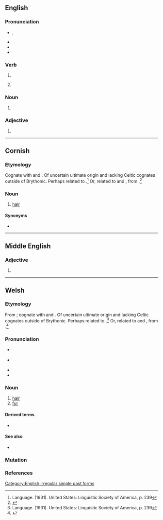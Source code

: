 {{also|Blew}}
==English==

===Pronunciation===
* {{enPR|blo͞o}}, {{IPA|en|/bluː/}}
* {{audio|en|en-us-blew.ogg|Audio (US)}}
* {{rhymes|en|uː|s=1}}
* {{homophones|en|blue}}

===Verb===
{{head|en|verb form}}

# {{en-simple past of|blow}}
# {{lb|en|now|_|colloquial}} {{past participle of|en|blow|nocat=1}}

===Noun===
{{en-noun|~}}

# {{obsolete form of|en|blue}}

===Adjective===
{{en-adj}}

# {{obsolete form of|en|blue}}

[[Category:English irregular simple past forms]]

----

==Cornish==

===Etymology===
Cognate with {{cog|br|blev}} and {{cog|cy|blew}}. Of uncertain ultimate origin and lacking Celtic cognates outside of Brythonic. Perhaps related to {{cog|grc|φλόος|t=rind, bark}}.<ref>Language. (1931). United States: Linguistic Society of America, p. 239</ref> Or, related to {{cog|lt|plùskos|t=hair}} and {{cog|gmw-pro|*fleus|t=fleece}}, from {{der|kw|ine-pro|*plews-|t=to pull out, pluck}}.<ref>{{R:ine:IEW|838}}</ref>

===Noun===
{{head|kw|noun|g=f|singulative|blewen}}

# [[hair]]

====Synonyms====
* {{l|kw|gols}}

{{topics|kw|Hair}}

----

==Middle English==

===Adjective===
{{head|enm|adjective}}

# {{alternative form of|enm|blewe}}

----

==Welsh==

===Etymology===
From {{inh|cy|wlm|blew}}; cognate with {{cog|br|blev}} and {{cog|kw|blew}}. Of uncertain ultimate origin and lacking Celtic cognates outside of Brythonic. Perhaps related to {{cog|grc|φλόος|t=rind, bark}}.<ref>Language. (1931). United States: Linguistic Society of America, p. 239</ref> Or, related to {{cog|lt|plùskos|t=hair}} and {{cog|gmw-pro|*fleus|t=fleece}}, from {{der|cy|ine-pro|*plews-|t=to pull out, pluck}}.<ref>{{R:ine:IEW|838}}</ref>

===Pronunciation===
* {{a|North Wales}} {{IPA|cy|/ˈbleːu̯/}}
* {{a|South Wales}} {{IPA|cy|/ˈblɛu̯/}}
* {{audio|cy|Cy-blew.ogg|Audio}}
* {{rhymes|cy|ɛu̯|s=1}}

===Noun===
{{cy-noun|m-p|blewyn}}

# [[hair]]
# [[fur]]

====Derived terms====
* {{l|cy|blewog}}

====See also====
* {{l|cy|gwallt}}

===Mutation===
{{cy-mut}}

===References===
<references/>

{{C|cy|Hair}}
